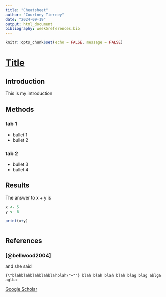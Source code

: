 ```yaml
---
title: "Cheatsheet"
author: "Courtney Tierney"
date: "2024-09-19"
output: html_document
bibliography: week5references.bib
---
```


```r
knitr::opts_chunk$set(echo = FALSE, message = FALSE)
```

# [**Title**]{.underline}

## Introduction

This is my introduction

## Methods {.tabset}

### tab 1

-   bullet 1
-   bullet 2

### tab 2

-   bullet 3
-   bullet 4

## Results

The answer to x + y is

```r
x <- 5
y <- 6

print(x+y)
```

<!--# make a comment with control + shift + c but only in visual mode -->

```r

```

<!--# do in visual mode, click insert and then citation and then go to DOI search and can add them all in -->

## References

### [@bellwood2004]

and she said

``` {\"blahblahblahblahblahblah\"=""}
blah blah blah blah blag blag ablga aglba
```

[Google Scholar](scholar.google.com)
